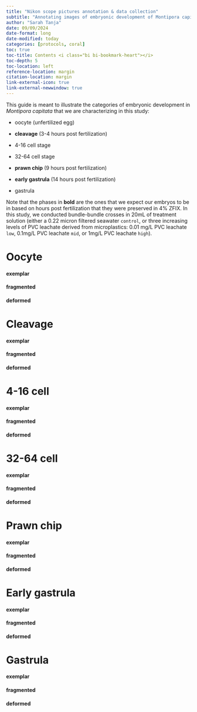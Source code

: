 ```yaml
---
title: "Nikon scope pictures annotation & data collection"
subtitle: "Annotating images of embryonic development of Montipora capitata rice corals exposed to PVC leachate"
author: "Sarah Tanja"
date: 09/09/2024
date-format: long
date-modified: today
categories: [protocols, coral]
toc: true
toc-title: Contents <i class="bi bi-bookmark-heart"></i>
toc-depth: 5
toc-location: left
reference-location: margin
citation-location: margin
link-external-icon: true
link-external-newwindow: true
---
```


This guide is meant to illustrate the categories of embryonic development in *Montipora capitata* that we are characterizing in this study:

-   oocyte (unfertilized egg)

-   **cleavage** (3-4 hours post fertilization)

-   4-16 cell stage

-   32-64 cell stage

-   **prawn chip** (9 hours post fertilization)

-   **early gastrula** (14 hours post fertilization)

-   gastrula

Note that the phases in **bold** are the ones that we expect our embryos to be in based on hours post fertilization that they were preserved in 4% ZFIX. In this study, we conducted bundle-bundle crosses in 20mL of treatment solution (either a 0.22 micron filtered seawater `control`, or three increasing levels of PVC leachate derived from microplastics: 0.01 mg/L PVC leachate `low`, 0.1mg/L PVC leachate `mid`, or 1mg/L PVC leachate `high`).

# 

# Oocyte

#### exemplar

#### fragmented

#### deformed

# Cleavage

#### exemplar

#### fragmented

#### deformed

# 4-16 cell

#### exemplar

#### fragmented

#### deformed

# 32-64 cell

#### exemplar

#### fragmented

#### deformed

# Prawn chip

#### exemplar

#### fragmented

#### deformed

# Early gastrula

#### exemplar

#### fragmented

#### deformed

# Gastrula

#### exemplar

#### fragmented

#### deformed

